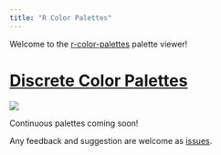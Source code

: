 ```yaml
---
title: "R Color Palettes"
---
```


Welcome to the [r-color-palettes](https://github.com/EmilHvitfeldt/r-color-palettes) palette viewer!



# [Discrete Color Palettes](discrete.qmd)

[![](discrete.png)](discrete.qmd)



Continuous palettes coming soon!

Any feedback and suggestion are welcome as [issues](https://github.com/EmilHvitfeldt/r-color-palettes/issues).

